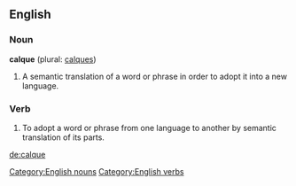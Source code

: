 == English ==
===Noun===
[[Category:English nouns]]
'''calque''' (plural: [[calques]])
#A semantic translation of a word or phrase in order to adopt it into a new language.
===Verb===
[[Category:English verbs]]
{{en-infl-reg-other-e|calqu|e|}}
#To adopt a word or phrase from one language to another by semantic translation of its parts.

[[de:calque]]